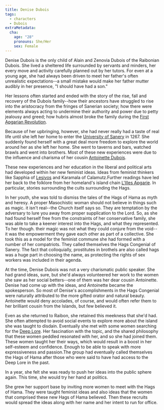 ```yaml
---
title: Denise Dubois
tags:
  - characters
  - Dubois
extraMetadata:
  cha:
    age: "28"
    pronouns: She/Her
    sex: Female
---
```


Denise Dubois is the only child of Alain and Zenovia Dubois of the Raibonian
Dubois. She lived a sheltered life surrounded by servants and minders, her every
move and activity carefully planned out by her tutors. For even at a young age,
she had always been driven to meet her father's often unrealistic
expectations--a small mistake would make her father mutter audibly in her
presence, "I should have had a son."

Her lessons often started and ended with the story of the rise, fall and
recovery of the Dubois family--how their ancestors have struggled to rise into
the aristocracy from the fringes of Sanerian society; how there were elements
always acting to undermine their authority and power due to petty jealousy and
greed; how hubris almost broke the family during the
[First Apgarian Revolution](../events/first-apgarian-revolution.mdx).

Because of her upbringing, however, she had never really had a taste of real
life until she left her home to enter the
[University of Sanery](../organizations/university-of-sanery.mdx) in 1267. She
suddenly found herself with a great deal more freedom to explore the world
around her as she left her home. She went to taverns and bars, watched brawls
and went into brothers. Most of these new experiences were due to the influence
and charisma of her cousin [Antoinette Dubois](./antoinette-dubois.mdx).

These new experiences and her education in the liberal and political arts had
developed within her new feminist ideas. Ideas from feminist thinkers like
Sapphia of [Lesivos]("@/locations/lesivos.md) and Karamala of Calamutz.Further
readings have led her back to the folklore from her homeland's island chain
[L'Illes Apgarie](../locations/l-illes-apgarie.mdx). In particular, stories
surrounding the cults surrounding the Hags.

In her youth, she was told to dismiss the tales of the Hags of Hama as myth and
heresy. A proper Masochistic woman should not believe in things such as magic.
it isn't real--the Church itself says so. They are temptation by the adversary
to lure you away from proper supplication to the Lord. So, as she had found
herself free from the constraints of her conservative family, she was able to
take a keener interest into the Hags, and what they represented. To her though.
their magic was not what they could conjure from the void--it was the
empowerment they gave each other as part of a collective. She took this as a
model for the feminist commune she had formed with a number of her compatriots.
They called themselves the Hags Congenial of Sanery. The fact that colloquially,
prostitutes in brothels are also called hags was a huge part in choosing the
name, as protecting the rights of sex workers was included in their agenda.

At the time, Denise Dubois was not a very charismatic public speaker. She had
grand ideas, sure, but she'd always volunteered her work to the women she saw as
her social betters--one of them was her dear cousin Antoinette. Denise had come
up with the ideas, and Antoinette became the spokesperson. So most of Denise's
accomplishments in the Hags Congenial were naturally attributed to the more
gifted orator and natural beauty. Antoinette would deny accolades, of course,
and would often refer them to her brilliant cousin from the Islands, but few
believed it.

Even as she returned to Raibon, she retained this meekness that she'd had. She
often attempted to avoid social events to explore more about the island she was
taught to disdain. Eventually she met with some women searching for the
[Deep Lore](./deep-lore.mdx). Her fascination with the topic, and the shared
philosophy that these women peddled resonated with her, and so she had joined
them. These women taught her their ways, which would result in a boost in her
self-esteem and confidence. Enough to be able to speak with more expressiveness
and passion.The group had eventually called themselves the Hags of Hama after
those who were said to have had access to the Deep Lore in the past.

In a year, she felt she was ready to push her ideas into the public sphere
again. This time, she would try her hand at politics.

She grew her support base by inviting more women to meet with the Hags of Hama.
They were taught feminist ideas and also ideas that the women that comprised
these new Hags of Hama believed. Then these recruits would spread the ideas
along with her name and her intent to run for office.
